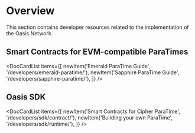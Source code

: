 
# Overview

This section contains developer resources related to the implementation of the Oasis Network.

## Smart Contracts for EVM-compatible ParaTimes

<DocCardList items={[
    newItem('Emerald ParaTime Guide', '/developers/emerald-paratime/'),
    newItem('Sapphire ParaTime Guide', '/developers/sapphire-paratime/'),
]} />

## Oasis SDK

<DocCardList items={[
    newItem('Smart Contracts for Cipher ParaTime', '/developers/sdk/contract/'),
    newItem('Building your own ParaTime', '/developers/sdk/runtime/'),
]} />
